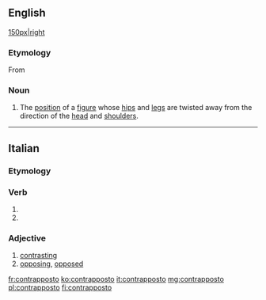 ==English==
{{wikipedia}}
[[file:David_von_Michelangelo.jpg|150px|right]]

===Etymology===
From {{etyl|it}}

===Noun===
{{en-noun|pl=contrapposto|pl2=contrapposti}}

# {{arts}} The [[position]] of a [[figure]] whose [[hip]]s and [[leg]]s are twisted away from the direction of the [[head]] and [[shoulder]]s.

----

==Italian==

===Etymology===
{{prefix|contra|posto|lang=it}}

===Verb===
{{it-pp|contrappost}}

# {{past participle of|contrapporre|lang=it}}
# {{past participle of|contrapporsi|lang=it}}

===Adjective===
{{it-adj|contrappost}}

# [[contrasting]]
# [[opposing]], [[opposed]]

[[fr:contrapposto]]
[[ko:contrapposto]]
[[it:contrapposto]]
[[mg:contrapposto]]
[[pl:contrapposto]]
[[fi:contrapposto]]